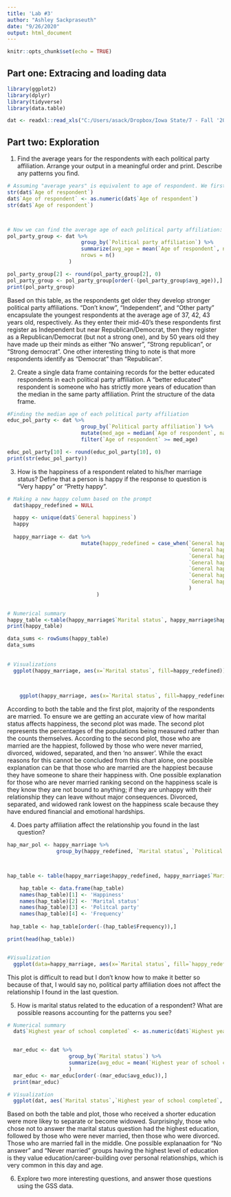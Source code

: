 ```yaml
---
title: 'Lab #3'
author: "Ashley Sackpraseuth"
date: "9/26/2020"
output: html_document
---
```


```r
knitr::opts_chunk$set(echo = TRUE)
```

## Part one: Extracing and loading data

```r
library(ggplot2)
library(dplyr)
library(tidyverse)
library(data.table)

dat <- readxl::read_xls("C:/Users/asack/Dropbox/Iowa State/7 - Fall '20/DS 202/ds202_lab3/GSS.xls")
```

## Part two: Exploration 

1. Find the average years for the respondents with each political party affiliation. Arrange your output in a meaningful order and print. Describe any patterns you find.



```r
# Assuming "average years" is equivalent to age of respondent. We first have to convert the 'Age of respondent'  column to numeric to perform statistical functions on it: 
str(dat$`Age of respondent`)
dat$`Age of respondent` <- as.numeric(dat$`Age of respondent`)
str(dat$`Age of respondent`)



# Now we can find the average age of each political party affiliation: 
pol_party_group <- dat %>%
                        group_by(`Political party affiliation`) %>% 
                        summarize(avg_age = mean(`Age of respondent`, na.rm=TRUE),
                        nrows = n()
                    )

pol_party_group[2] <- round(pol_party_group[2], 0)
pol_party_group <- pol_party_group[order(-(pol_party_group$avg_age)),]
print(pol_party_group)
```
Based on this table, as the respondents get older they develop stronger political party affiliations. "Don't know", "Independent", and "Other party" encapsulate the youngest respondents at the average age of 37, 42, 43 years old, respectively. As they enter their mid-40's these respondents first register as Independent but near Republican/Democrat, then they register as a Republican/Democrat (but not a strong one), and by 50 years old they have made up their minds as either "No answer", "Strong republican", or "Strong democrat". One other interesting thing to note is that more respondents identify as "Democrat" than "Republican". 


2. Create a single data frame containing records for the better educated respondents in each political party affiliation. A “better educated” respondent is someone who has strictly more years of education than the median in the same party affiliation. Print the structure of the data frame.


```r
#Finding the median age of each political party affiliation
educ_pol_party <- dat %>%
                        group_by(`Political party affiliation`) %>% 
                        mutate(med_age = median(`Age of respondent`, na.rm=TRUE)) %>%
                        filter(`Age of respondent` >= med_age)

educ_pol_party[10] <- round(educ_pol_party[10], 0)
print(str(educ_pol_party))
```

3. How is the happiness of a respondent related to his/her marriage status? Define that a person is happy if the response to question is “Very happy” or “Pretty happy”.

```r
  
# Making a new happy column based on the prompt 
  dat$happy_redefined = NULL

  happy <- unique(dat$`General happiness`)
  happy
  
  happy_marriage <- dat %>%
                        mutate(happy_redefined = case_when(`General happiness` == 'Not too happy' ~ "Not happy",
                                                           `General happiness` == 'Pretty happy' ~ "Happy",
                                                           `General happiness` == 'Very happy' ~ "Happy",
                                                           `General happiness` == 'No answer' ~ "No answer",
                                                           `General happiness` == 'Very happy' ~ "Happy",
                                                           `General happiness` == "Don't know" ~ "Don't know",
                                                           `General happiness` == 'Not applicable' ~ "Not-applicable",
                                                           )
                             )

  
# Numerical summary 
happy_table <-table(happy_marriage$`Marital status`, happy_marriage$happy_redefined)
print(happy_table)

data_sums <- rowSums(happy_table)
data_sums
    
    
# Visualizations 
  ggplot(happy_marriage, aes(x=`Marital status`, fill=happy_redefined)) + geom_bar() + ggtitle("Happiness of Marital Statuses") + xlab("Marital status") + ylab("Count") 

  
  
    ggplot(happy_marriage, aes(x=`Marital status`, fill=happy_redefined)) + geom_bar(position = 'fill') + ggtitle("Happiness of Marital Statuses Proportion") + xlab("Marital status") + ylab("Count") 
```

According to both the table and the first plot, majority of the respondents are married. To ensure we are getting an accurate view of how marital status affects happiness, the second plot was made. The second plot represents the percentages of the populations being measured rather than the counts themselves. According to the second plot, those who are married are the happiest, followed by those who were never married, divorced, widowed, separated, and then 'no answer'. While the exact reasons for this cannot be concluded from this chart alone, one possible explanation can be that those who are married are the happiest because they have someone to share their happiness with. One possible explanation for those who are never married ranking second on the happiness scale is they know they are not bound to anything; if they are unhappy with their relationship they can leave without major consequences. Divorced, separated, and widowed rank lowest on the happiness scale because they have endured financial and emotional hardships.

4. Does party affiliation affect the relationship you found in the last question?
```r
hap_mar_pol <- happy_marriage %>% 
                group_by(happy_redefined, `Marital status`, `Political party affiliation`)



hap_table <- table(happy_marriage$happy_redefined, happy_marriage$`Marital status`, happy_marriage$`Political party affiliation`)

    hap_table <- data.frame(hap_table)
    names(hap_table)[1] <- 'Happiness' 
    names(hap_table)[2] <- 'Marital status'
    names(hap_table)[3] <- 'Politcal party'
    names(hap_table)[4] <- 'Frequency'
    
 hap_table <- hap_table[order(-(hap_table$Frequency)),]   

print(head(hap_table))


#Visualization
  ggplot(data=happy_marriage, aes(x=`Marital status`, fill=`happy_redefined`)) + geom_bar(stat="count",position=position_dodge())+ facet_grid(`Political party affiliation`~.)
```

This plot is difficult to read but I don't know how to make it better so because of that, I would say no, political party affiliation does not affect the relationship I found in the last question. 


5. How is marital status related to the education of a respondent? What are possible reasons accounting for the patterns you see?

```r
# Numerical summary
  dat$`Highest year of school completed` <- as.numeric(dat$`Highest year of school completed`)


  mar_educ <- dat %>%
                    group_by(`Marital status`) %>% 
                    summarize(avg_educ = mean(`Highest year of school completed`, na.rm=TRUE)
                    )
  mar_educ <- mar_educ[order(-(mar_educ$avg_educ)),]
  print(mar_educ)

# Visualization
  ggplot(dat, aes(`Marital status`,`Highest year of school completed`, fill=`Marital status`)) + geom_boxplot() + ggtitle("Education level of Marital Statuses")
````

Based on both the table and plot, those who received a shorter education were more likey to separate or become widowed. Surprisingly, those who chose not to answer the marital status question had the highest education, followed by those who were never married, then those who were divorced. Those who are married fall in the middle. One possible explanaation for "No answer" and "Never married" groups having the highest level of education is they value education/career-building over personal relationships, which is very common in this day and age. 



6. Explore two more interesting questions, and answer those questions using the GSS data.

